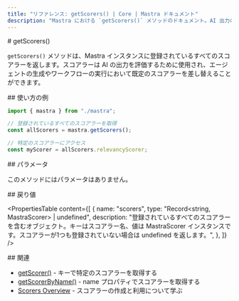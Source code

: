 ```yaml
---
title: "リファレンス: getScorers() | Core | Mastra ドキュメント"
description: "Mastra における `getScorers()` メソッドのドキュメント。AI 出力の評価に使用する、登録済みのすべてのスコアラーを返します。"
---
```


<div id="getscorers">
  # getScorers()
</div>

`getScorers()` メソッドは、Mastra インスタンスに登録されているすべてのスコアラーを返します。スコアラーは AI の出力を評価するために使用され、エージェントの生成やワークフローの実行において既定のスコアラーを差し替えることができます。

<div id="usage-example">
  ## 使い方の例
</div>

```typescript
import { mastra } from "./mastra";

// 登録されているすべてのスコアラーを取得
const allScorers = mastra.getScorers();

// 特定のスコアラーにアクセス
const myScorer = allScorers.relevancyScorer;
```


<div id="parameters">
  ## パラメータ
</div>

このメソッドにはパラメータはありません。

<div id="returns">
  ## 戻り値
</div>

<PropertiesTable
  content={[
    {
      name: "scorers",
      type: "Record<string, MastraScorer> | undefined",
      description:
        "登録されているすべてのスコアラーを含むオブジェクト。キーはスコアラー名、値は MastraScorer インスタンスです。スコアラーが1つも登録されていない場合は undefined を返します。",
    },
  ]}
/>

<div id="related">
  ## 関連
</div>

- [getScorer()](../../reference/core/getScorer) - キーで特定のスコアラーを取得する
- [getScorerByName()](../../reference/core/getScorerByName) - name プロパティでスコアラーを取得する
- [Scorers Overview](../../docs/scorers/overview) - スコアラーの作成と利用について学ぶ
